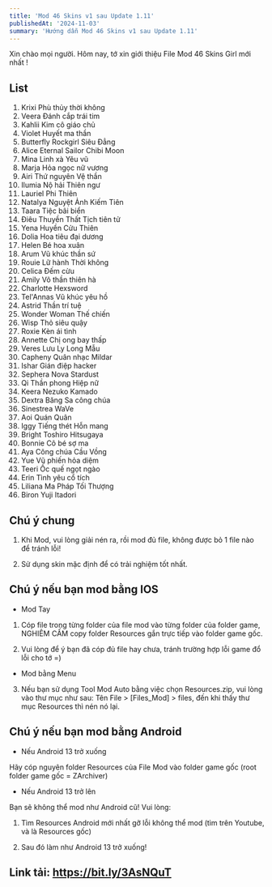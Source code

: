 ```yaml
---
title: 'Mod 46 Skins v1 sau Update 1.11'
publishedAt: '2024-11-03'
summary: 'Hướng dẫn Mod 46 Skins v1 sau Update 1.11'
---
```


Xin chào mọi người. Hôm nay, tớ xin giới thiệu File Mod 46 Skins Girl mới nhất !

## List

1.	Krixi Phù thủy thời không
2.	Veera Đánh cắp trái tim
3.	Kahlii Kim cô giáo chủ
4.	Violet Huyết ma thần
5.	Butterfly Rockgirl Siêu Đẳng
6.	Alice Eternal Sailor Chibi Moon
7.	Mina Linh xà Yêu vũ
8.	Marja Hỏa ngọc nữ vương
9.	Airi Thứ nguyên Vệ thần
10.	Ilumia Nộ hải Thiên ngư
11.	Lauriel Phi Thiên
12.	Natalya Nguyệt Ảnh Kiếm Tiên
13.	Taara Tiệc bãi biển
14.	Điêu Thuyền Thất Tịch tiên tử
15.	Yena Huyền Cửu Thiên
16.	Dolia Hoa tiêu đại dương
17.	Helen Bé hoa xuân
18.	Arum Vũ khúc thần sứ
19.	Rouie Lữ hành Thời không
20.	Celica Đếm cừu
21.	Amily Võ thần thiên hà
22.	Charlotte Hexsword
23.	Tel'Annas Vũ khúc yêu hồ
24.	Astrid Thần trí tuệ
25.	Wonder Woman Thế chiến
26.	Wisp Thỏ siêu quậy
27.	Roxie Kèn ái tình
28.	Annette Chị ong bay thấp
29.	Veres Lưu Ly Long Mẫu
30.	Capheny Quân nhạc Mildar
31.	Ishar Gián điệp hacker
32.	Sephera Nova Stardust
33.	Qi Thần phong Hiệp nữ
34.	Keera Nezuko Kamado
35.	Dextra Băng Sa công chúa
36.	Sinestrea WaVe
37.	Aoi Quán Quân
38.	Iggy Tiếng thét Hỗn mang
39.	Bright Toshiro Hitsugaya
40.	Bonnie Cô bé sợ ma
41.	Aya Công chúa Cầu Vồng
42.	Yue Vũ phiến hỏa diệm
43.	Teeri Ốc quế ngọt ngào
44.	Erin Tình yêu cổ tích
45.	Liliana Ma Pháp Tối Thượng
46.	Biron Yuji Itadori

## Chú ý chung

1. Khi Mod, vui lòng giải nén ra, rồi mod đủ file, không được bỏ 1 file nào để tránh lỗi!

2. Sử dụng skin mặc định để có trải nghiệm tốt nhất.

## Chú ý nếu bạn mod bằng IOS

* Mod Tay

1. Cóp file trong từng folder của file mod vào từng folder của folder game, NGHIÊM CẤM copy folder Resources gắn trực tiếp vào folder game gốc.

2. Vui lòng để ý bạn đã cóp đủ file hay chưa, tránh trường hợp lỗi game đổ lỗi cho tớ =)

* Mod bằng Menu

3. Nếu bạn sử dụng Tool Mod Auto bằng việc chọn Resources.zip, vui lòng vào thư mục như sau: Tên File > [Files_Mod] > files, đến khi thấy thư mục Resources thì nén nó lại.

## Chú ý nếu bạn mod bằng Android

* Nếu Android 13 trở xuống

Hãy cóp nguyên folder Resources của File Mod vào folder game gốc (root folder game gốc = ZArchiver)

* Nếu Android 13 trở lên

Bạn sẽ không thể mod như Android cũ! Vui lòng:

1. Tìm Resources Android mới nhất gỡ lỗi không thể mod (tìm trên Youtube, và là Resources gốc)

2. Sau đó làm như Android 13 trở xuống!

## Link tải: https://bit.ly/3AsNQuT
